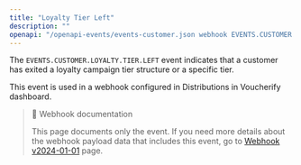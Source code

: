 ```yaml
---
title: "Loyalty Tier Left"
description: ""
openapi: "/openapi-events/events-customer.json webhook EVENTS.CUSTOMER.LOYALTY.TIER.LEFT"
---
```


The `EVENTS.CUSTOMER.LOYALTY.TIER.LEFT` event indicates that a customer has exited a loyalty campaign tier structure or a specific tier.

This event is used in a webhook configured in Distributions in Voucherify dashboard.

> 📘 Webhook documentation
>
> This page documents only the event. If you need more details about the webhook payload data that includes this event, go to [Webhook v2024-01-01](ref:introduction-to-webhooks "Introduction to webhooks v2024-01-01") page.
